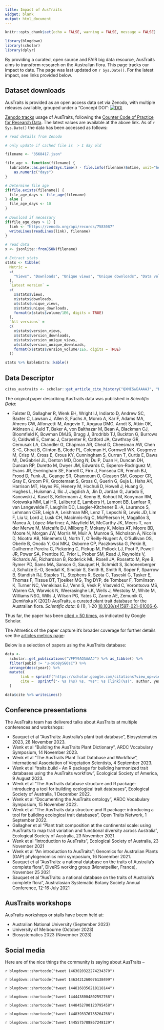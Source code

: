 ```yaml
---
title: Impact of AusTraits
widget: blank
output: html_document
---
```


```r
knitr::opts_chunk$set(echo = FALSE, warning = FALSE, message = FALSE)

library(blogdown)
library(scholar)
library(dplyr)
```


<script type="text/javascript" src="https://d1bxh8uas1mnw7.cloudfront.net/assets/embed.js"></script>

By providing a curated, open source and FAIR big data resource, AusTraits aims to transform research on the Australian flora. This page tracks our impact to date. The page was last updated on `r Sys.Date()`. For the latest impact, see links provided below.

## Dataset downloads

AusTraits is provided as an open access data set via Zenodo, with multiple releases available, grouped under a "Concept DOI": [![DOI](https://zenodo.org/badge/DOI/10.5281/zenodo.3568417.svg)](https://doi.org/10.5281/zenodo.3568417) 

[Zenodo tracks](https://www.projectcounter.org/code-practice-research-data/repositories-that-have-implemented-the-code-of-practice-for-research-data/) usage of AusTraits, following the [Counter Code of Practice for Research Data](https://www.projectcounter.org/code-practice-research-data/). The latest values are available at the above link. As of `r Sys.Date()` the data has been accessed as follows:

```r
# read details from Zenodo

# only update if cached file is  > 1 day old

filename <- "3568417.json"

file_age <- function(filename) {
  lubridate::as.period(Sys.time() - file.info(filename)$mtime, unit="hours") %>% 
    as.numeric("days")  
}

# Determine file age
if(file.exists(filename)) {
  file_age_days <- file_age(filename) 
} else {
  file_age_days <- 10
}
 
# Download if necessary 
if(file_age_days > 1) {
  link <- "https://zenodo.org/api/records/7583087"
  writeLines(readLines(link), filename)
}

# read data
x <- jsonlite::fromJSON(filename)

# Extract stats
stats <- tibble(
  Metric = 
  c(
    "Views", "Downloads", "Unique views", "Unique downloads", "Data volume (MB)"
  ), 
  `Latest version` = 
  c(
    x$stats$views, 
    x$stats$downloads, 
    x$stats$unique_views,
    x$stats$unique_downloads, 
    format(x$stats$volume/1E6, digits = TRUE)
  ),
  `All versions` = 
  c(
    x$stats$version_views, 
    x$stats$version_downloads, 
    x$stats$version_unique_views,
    x$stats$version_unique_downloads, 
    format(x$stats$version_volume/1E6, digits = TRUE)
  ))

stats %>% kableExtra::kable()
```


<!--
Datacite can retrieve citations to doi, but most people cite our paper so not including
<body>
  <script src="https://unpkg.com/vue@^2/dist/vue.min.js"></script>
    <script src="https://unpkg.com/@webcomponents/webcomponentsjs@2.0.0/webcomponents-loader.js"></script>
  <script src="https://unpkg.com/data-metrics-badge/dist/data-metrics-badge.min.js"></script>
  <data-metrics-badge doi="10.5281/zenodo.3568417" display="regular"></data-metrics-badge> 
</body>
--->

    
## Data Descriptor

```r
cites_austraits <- scholar::get_article_cite_history("QXMISwEAAAAJ", "K3LRdlH-MEoC")

```

The original paper describing AusTraits data was published in *Scientific Data*:

* Falster D, Gallagher R, Wenk EH, Wright IJ, Indiarto D, Andrew SC, Baxter C, Lawson J, Allen S, Fuchs A, Monro A, Kar F, Adams MA, Ahrens CW, Alfonzetti M, Angevin T, Apgaua DMG, Arndt S, Atkin OK, Atkinson J, Auld T, Baker A, von Balthazar M, Bean A, Blackman CJ, Bloomfield K, Bowman DMJS, Bragg J, Brodribb TJ, Buckton G, Burrows G, Caldwell E, Camac J, Carpenter R, Catford JA, Cawthray GR, Cernusak LA, Chandler G, Chapman AR, Cheal D, Cheesman AW, Chen S.-C, Choat B, Clinton B, Clode PL, Coleman H, Cornwell WK, Cosgrove M, Crisp M, Cross E, Crous KY, Cunningham S, Curran T, Curtis E, Daws MI, DeGabriel JL, Denton MD, Dong N, Du P, Duan H, Duncan DH, Duncan RP, Duretto M, Dwyer JM, Edwards C, Esperon-Rodriguez M, Evans JR, Everingham SE, Farrell C, Firn J, Fonseca CR, French BJ, Frood D, Funk JL, Geange SR, Ghannoum O, Gleason SM, Gosper CR, Gray E, Groom PK, Grootemaat S, Gross C, Guerin G, Guja L, Hahs AK, Harrison MT, Hayes PE, Henery M, Hochuli D, Howell J, Huang G, Hughes L, Huisman J, Ilic J, Jagdish A, Jin D, Jordan G, Jurado E, Kanowski J, Kasel S, Kellermann J, Kenny B, Kohout M, Kooyman RM, Kotowska MM, Lai HR, Laliberté E, Lambers H, Lamont BB, Lanfear R, van Langevelde F, Laughlin DC, Laugier-Kitchener B.-A, Laurance S, Lehmann CER, Leigh A, Leishman MR, Lenz T, Lepschi B, Lewis JD, Lim F, Liu U, Lord J, Lusk CH, Macinnis-Ng C, McPherson H, Magallón S, Manea A, López-Martinez A, Mayfield M, McCarthy JK, Meers T, van der Merwe M, Metcalfe DJ, Milberg P, Mokany K, Moles AT, Moore BD, Moore N, Morgan JW, Morris W, Muir A, Munroe S, Nicholson Á, Nicolle D, Nicotra AB, Niinemets Ü, North T, O’Reilly-Nugent A, O’Sullivan OS, Oberle B, Onoda Y, Ooi MKJ, Osborne CP, Paczkowska G, Pekin B, Guilherme Pereira C, Pickering C, Pickup M, Pollock LJ, Poot P, Powell JR, Power SA, Prentice IC, Prior L, Prober SM, Read J, Reynolds V, Richards AE, Richardson B, Roderick ML, Rosell JA, Rossetto M, Rye B, Rymer PD, Sams MA, Sanson G, Sauquet H, Schmidt S, Schönenberger J, Schulze E.-D, Sendall K, Sinclair S, Smith B, Smith R, Soper F, Sparrow B, Standish RJ, Staples TL, Stephens R, Szota C, Taseski G, Tasker E, Thomas F, Tissue DT, Tjoelker MG, Tng DYP, de Tombeur F, Tomlinson K, Turner NC, Veneklaas EJ, Venn S, Vesk P, Vlasveld C, Vorontsova MS, Warren CA, Warwick N, Weerasinghe LK, Wells J, Westoby M, White M, Williams NSG, Wills J, Wilson PG, Yates C, Zanne AE, Zemunik G, Ziemińska K (2021) AusTraits, a curated plant trait database for the Australian flora. *Scientific data*: 8 (1), 1-20 [10.1038/s41597-021-01006-6](http://doi.org/10.1038/s41597-021-01006-6). 

Thus far, the paper has been [cited > 50 times](https://scholar.google.com/citations?view_op=view_citation&hl=en&user=QXMISwEAAAAJ&sortby=pubdate&citation_for_view=QXMISwEAAAAJ:K3LRdlH-MEoC
), as indicated by Google Scholar. 

The Altmetics of the paper capture it's broader coverage for further details see the [articles metrics page](https://nature.altmetric.com/details/114271024): 

<div data-badge-details="right" data-badge-type="donut" data-doi="10.1038/s41597-021-01006-6" data-condensed="true" class="altmetric-embed"></div>


Below is a selection of papers using the AusTraits database:

```r
data <- 
  scholar::get_publications("VFFY9AQAAAAJ") %>% as_tibble() %>%
  filter(pubid != "u-x6o8ySG0sC") %>%
  arrange(desc(year)) %>%
  mutate(
       link = sprintf("https://scholar.google.com/citations?view_op=view_citation&citation_for_view=VFFY9AQAAAAJ:%s", pubid),
       cite =  sprintf("- %s (%s) %s. *%s*: %s [link](%s)", author, year, title, journal, number, link)
  )

data$cite %>% writeLines()
```

## Conference presentations

The AusTraits team has delivered talks about AusTraits at multiple conferences and workshops:

- Sauquet et al "AusTraits: Australia's plant trait database ", Biosystematics 2023, 28 November 2023.
- Wenk et al "Building the AusTraits Plant Dictionary", ARDC Vocabulary Symposium, 14 November 2023.
- Wenk et al "The AusTraits Plant Trait Database and Workflow", International Association of Vegetation Scientists, 4 September 2023.
- Wenk et al "traits.build - An R package for building harmonized trait databases using the AusTraits workflow", Ecological Society of America, 9 August 2023.
- Wenk et al "The AusTraits database structure and R package: introducing a tool for building ecological trait databases", Ecological Society of Australia, 1 December 2022.
- Wenk et al "Documenting the AusTraits ontology", ARDC Vocabulary Symposium, 15 November 2022.
- Wenk et al "The AusTraits data structure and R package: introducing a tool for building ecological trait databases", Open Traits Network, 1 September 2022.
- Gallagher et al "Plant trait composition at the continental scale: using AusTraits to map trait variation and functional diversity across Australia", Ecological Society of Australia, 23 November 2021.
- Wenk et al "Introduction to AusTraits", Ecological Society of Australia, 23 November 2021
- Wenk et al "An introduction to AusTraits"; Genomics for Australian Plants (GAP) phylogenomics mini symposium, 16 November 2021.
- Sauquet et al "AusTraits: a national database on the traits of Australia's complete flora", DiveRS working group (Monetpellier, France), November 25 2021
- Sauquet et al "AusTraits: a national database on the traits of Australia's complete flora", Australasian Systematic Botany Society Annual Conference, 12-16 July 2021

## AusTraits workshops

AusTraits workshops or stalls have beem held at:

- Australian National University (September 2023)
- University of Melbourne (October 2023)
- Biosystematics 2023 (November 2023)

## Social media

Here are of the nice things the community is saying about AusTraits --

`r blogdown::shortcode("tweet 1463020322274234370")`

`r blogdown::shortcode("tweet 1463421260076138499")`

`r blogdown::shortcode("tweet 1448168356218118144")`

`r blogdown::shortcode("tweet 1444438004802592768")`

`r blogdown::shortcode("tweet 1448452700123795458")`

`r blogdown::shortcode("tweet 1448393376735264768")`

`r blogdown::shortcode("tweet 1445575788867248129")`

